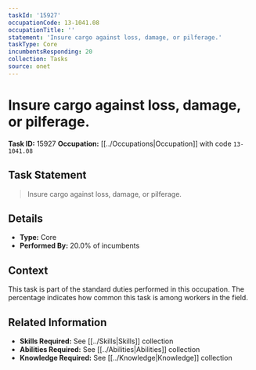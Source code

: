 ```yaml
---
taskId: '15927'
occupationCode: 13-1041.08
occupationTitle: ''
statement: 'Insure cargo against loss, damage, or pilferage.'
taskType: Core
incumbentsResponding: 20
collection: Tasks
source: onet
---
```

# Insure cargo against loss, damage, or pilferage.

**Task ID:** 15927
**Occupation:** [[../Occupations|Occupation]] with code `13-1041.08`

## Task Statement

> Insure cargo against loss, damage, or pilferage.

## Details

- **Type:** Core
- **Performed By:** 20.0% of incumbents

## Context

This task is part of the standard duties performed in this occupation. The percentage indicates how common this task is among workers in the field.

## Related Information

- **Skills Required:** See [[../Skills|Skills]] collection
- **Abilities Required:** See [[../Abilities|Abilities]] collection
- **Knowledge Required:** See [[../Knowledge|Knowledge]] collection
